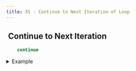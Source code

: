 ```yaml
---
title: XS - Continue to Next Iteration of Loop
---
```


## <img src="../assets/docuBadge (10).png" alt="" data-size="line" /> Continue to Next Iteration <a href="#xs-continue" id="xs-continue"></a>

```javascript
    continue
```

<details>

<summary>Example</summary>

![](<../assets/CleanShot 2025-02-27 at 17.58.36@2x.png>)

```javascript
  for (`10`) {
      each as index {
        conditional {
          if (`$index == 5`) {
            continue
          }
        }
      }
    }
```



</details>

